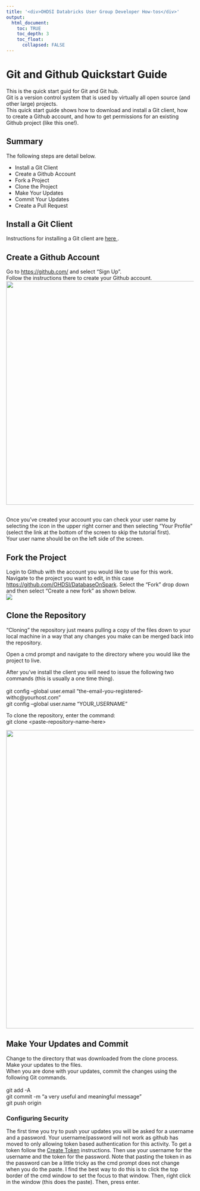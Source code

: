 ```yaml
---
title: '<div>OHDSI Databricks User Group Developer How-tos</div>'
output:
  html_document:
    toc: TRUE
    toc_depth: 3
    toc_float:
      collapsed: FALSE
---
```


<p>
			<h1>Git and Github Quickstart Guide</h1>
			This is the quick start guid for Git and Git hub.  
			Git is a version control system that is used by virtually all open source (and other large) projects.  
			This quick start guide shows how to download and install a Git client, 
			how to create a Github account,
			and how to get permissions for an existing Github project (like this one!).   

			<h2>Summary</h2>
			The following steps are detail below.  
			<ul>
				<li>Install a Git Client</li>
				<li>Create a Github Account</li>
				<li>Fork a Project</li>
				<li>Clone the Project</li>
				<li>Make Your Updates</li>
				<li>Commit Your Updates</li>
				<li>Create a Pull Request</li>
			</ul>

      <!-- 
      *
      * install a client
      *
      * -->

			<h2>Install a Git Client</h2>
			Instructions for installing a Git client are 
			<a target="gitclient" href = "./developer-how-tos-install-git-client.html">
				here
			</a>. 
			<br/>
			
      <!-- 
      *
      * create an account
      *
      * -->

			<h2>Create a Github Account</h2>
			Go to <a href="https://github.com/">https://github.com/</a> and select "Sign Up".  
			Follow the instructions there to create your Github account.  
			<img width="600px" src="./img/developer-how-tos/git-quickstart/create-account.png" />
			<br/><br/>
			<p>
				Once you've created your account you can check your user name by selecting the icon in the upper right corner 
				and then selecting "Your Profile" (select the link at the bottom of the screen to skip the tutorial first).  
				Your user name should be on the left side of the screen.  
			</p>

      <!-- 
      *
      * fork a project
      *
      * -->

			<h2>Fork the Project</h2>
			Login to Github with the account you would like to use for this work. 
      Navigate to the project you want to edit, in this case 
      [https://github.com/OHDSI/DatabaseOnSpark](https://github.com/OHDSI/DatabaseOnSpark). 
      Select the "Fork" drop down and then select "Create a new fork" as shown below. 
      <br/>
      <img src="img/developer-how-tos/git-quickstart/fork.PNG" />

      <!-- 
      *
      * clone
      *
      * -->

			<h2>Clone the Repository</h2>
			<p>
  			"Cloning" the repository just means pulling a copy of the files down to your local machine in a way that 
  			any changes you make can be merged back into the repository.  
			</p>
			<p>
				Open a cmd prompt and navigate to the directory where you would like the project to live.  
			</p>
			<p>
				After you've install the client you will need to issue the following two commands (this is usually a one time thing).  
				<br/>
				git config --global user.email "the-email-you-registered-withc@yourhost.com"
				<br/>
				git config --global user.name "YOUR_USERNAME"
			</p>
			<p>
				To clone the repository, enter the command:<br/>
				git clone &lt;paste-repository-name-here&gt;
			</p>
			
			<img width="800px" src="./img/developer-how-tos/git-quickstart/clone.png" />
			<br/>
			<h2>Make Your Updates and Commit</h2>
			Change to the directory that was downloaded from the clone process.  
			Make your updates to the files.  
			When you are done with your updates, commit the changes using the following Git commands. 
			<br/>
			<br/>
			git add -A <br/>
			git commit -m "a very useful and meaningful message" <br/>
			git push origin <br/>

  <h3>Configuring Security</h3>
  <p>
    The first time you try to push your updates you will be asked for a username and a password. 
    Your username/password will not work as github has moved to only allowing token based authentication for this activity. 
    To get a token follow the [Create Token](developer-how-tos_git-create-token.html) instructions. 
    Then use your username for the username and the token for the password. 
    Note that pasting the token in as the password can be a little tricky as the cmd prompt does not change when you do the paste. 
    I find the best way to do this is to click the top border of the cmd window to set the focus to that window. 
    Then, right click in the window (this does the paste). 
    Then, press enter. 
  </p>

</p>

